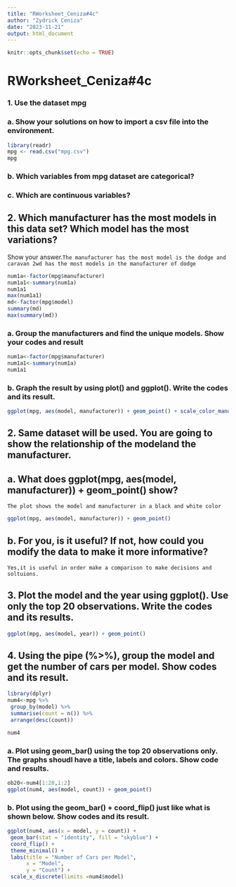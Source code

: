 ```yaml
---
title: "RWorksheet_Ceniza#4c"
author: "Zydrick Ceniza"
date: "2023-11-21"
output: html_document
---
```


```r
knitr::opts_chunk$set(echo = TRUE)
```

# RWorksheet_Ceniza#4c

### 1. Use the dataset mpg

### a. Show your solutions on how to import a csv file into the environment.

```r
library(readr)
mpg <- read.csv("mpg.csv")
mpg
```

### b. Which variables from mpg dataset are categorical?

### c. Which are continuous variables?

## 2. Which manufacturer has the most models in this data set? Which model has the most variations?

Show your answer.`The manufacturer has the most model is the dodge and caravan 2wd has the most models in the manufacturer of dodge`

```r
num1a<-factor(mpg$manufacturer)
num1a1<-summary(num1a)
num1a1
max(num1a1)
md<-factor(mpg$model)
summary(md)
max(summary(md))
```

### a. Group the manufacturers and find the unique models. Show your codes and result
```r
num1a<-factor(mpg$manufacturer)
num1a1<-summary(num1a)
num1a1
```

### b. Graph the result by using plot() and ggplot(). Write the codes and its result.

```r
ggplot(mpg, aes(model, manufacturer)) + geom_point() + scale_color_manual(values = c("audi" = "red", "chvrolet" = "green", "dodge" = "blue","ford"="purple","honda"="violet","hyundai"="pink","jeep"="yellow","land rover"="orange","lincoln"="maroon","mercury"="skyblue","nissan"="grey","pontiac"="white","subaru"="black","toyota"="brown","volkswagen"="orangered"))

```

## 2. Same dataset will be used. You are going to show the relationship of the modeland the manufacturer.

## a. What does ggplot(mpg, aes(model, manufacturer)) + geom_point() show?
`The plot shows the model and manufacturer in a black and white color`
```r
ggplot(mpg, aes(model, manufacturer)) + geom_point()
```
## b. For you, is it useful? If not, how could you modify the data to make it more informative?
`Yes,it is useful in order make a comparison to make decisions and soltuions.`

## 3. Plot the model and the year using ggplot(). Use only the top 20 observations. Write the codes and its results.
```r

ggplot(mpg, aes(model, year)) + geom_point()
```

## 4. Using the pipe (%>%), group the model and get the number of cars per model. Show codes and its result.
```r

library(dplyr)
num4<-mpg %>% 
 group_by(model) %>% 
 summarise(count = n()) %>% 
 arrange(desc(count))

num4
```
### a. Plot using geom_bar() using the top 20 observations only. The graphs shoudl have a title, labels and colors. Show code and results.
```r
ob20<-num4[1:20,1:2]
ggplot(num4, aes(model, count)) + geom_point()
```
### b. Plot using the geom_bar() + coord_flip() just like what is shown below. Show codes and its result.
```r
ggplot(num4, aes(x = model, y = count)) +
 geom_bar(stat = "identity", fill = "skyblue") +
 coord_flip() +
 theme_minimal() +
 labs(title = "Number of Cars per Model",
      x = "Model",
      y = "Count") +
 scale_x_discrete(limits =num4$model)

```

